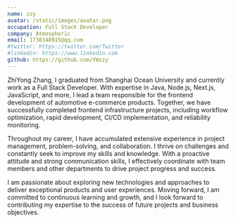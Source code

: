 ```yaml
---
name: zzy
avatar: /static/images/avatar.png
occupation: Full Stack Developer
company: Atmospheric
email: 1738348915@qq.com
#twitter: https://twitter.com/Twitter
#linkedin: https://www.linkedin.com
github: https://github.com/YWzzy
---
```


ZhiYong Zhang, I graduated from Shanghai Ocean University and currently work as a Full Stack Developer. With expertise in Java, Node.js, Next.js, JavaScript, and more, I lead a team responsible for the frontend development of automotive e-commerce products. Together, we have successfully completed frontend infrastructure projects, including workflow optimization, rapid development, CI/CD implementation, and reliability monitoring.

Throughout my career, I have accumulated extensive experience in project management, problem-solving, and collaboration. I thrive on challenges and constantly seek to improve my skills and knowledge. With a proactive attitude and strong communication skills, I effectively coordinate with team members and other departments to drive project progress and success.

I am passionate about exploring new technologies and approaches to deliver exceptional products and user experiences. Moving forward, I am committed to continuous learning and growth, and I look forward to contributing my expertise to the success of future projects and business objectives.
